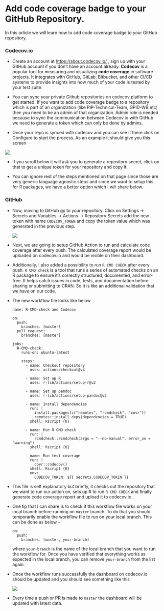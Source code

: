 # Add code coverage badge to your GitHub Repository. 

In this article we will learn how to add code coverage badge to your GitHub repository.

### Codecov.io

-   Create an account at <https://about.codecov.io/> , sign up with your GitHub account if you don't have an account already. **Codecov** is a popular tool for measuring and visualizing **code coverage** in software projects. It integrates with GitHub, GitLab, Bitbucket, and other CI/CD systems to provide insights into how much of your code is tested by your test suite.

-   You can sync your private Github repositories on codecov platform to get started. If you want to add code coverage badge to a repository which is part of an organization (like PIP-Technical-Team, GPID-WB etc) then you need to be an admin of that organization. Admin role is needed because to sync the communication between Codecov.io with GitHub we need to generate a token which can only be done by admins.

-   Once your repo is synced with codecov and you can see it there click on Configure to start the process. As an example it should give you this screen

![](images/clipboard-644830120.png)

-   If you scroll below it will ask you to generate a repository secret, click on that to get a unique token for your repository and copy it.

-   You can ignore rest of the steps mentioned on that page since those are very generic language agnostic steps and since we want to setup this for R packages, we have a better option which I will share below.

### GitHub

-   Now, moving to GitHub go to your repository. Click on Settings -\> Secrets and Variables -\> Actions -\> Repository Secrets add the new token with name `CODECOV_TOKEN` and copy the token value which was generated in the previous step.

    ![](images/clipboard-1807060945.png)

-   Next, we are going to setup GitHub Action to run and calculate code coverage after every push. The calculated coverage report would be uploaded on codecov.io and would be visible on their dashboard.

-   Additionally, I also added a possibility to run `R CMD CHECK` after every push. `R CMD check` is a tool that runs a series of automated checks on an R package to ensure it’s correctly structured, documented, and error-free. It helps catch issues in code, tests, and documentation before sharing or submitting to CRAN. So it is like an additional validation that we have on our code.

-   The new workflow file looks like below

    ```         
    name: R-CMD-check and Codecov

    on:
      push:
        branches: [master]
      pull_request:
        branches: [master]

    jobs:
      R-CMD-check:
        runs-on: ubuntu-latest

        steps:
          - name: Checkout repository
            uses: actions/checkout@v4

          - name: Set up R
            uses: r-lib/actions/setup-r@v2

          - name: Set up pandoc
            uses: r-lib/actions/setup-pandoc@v2

          - name: Install dependencies
            run: |
              install.packages(c("remotes", "rcmdcheck", "covr"))
              remotes::install_deps(dependencies = TRUE)
            shell: Rscript {0}

          - name: Run R CMD check
            run: |
              rcmdcheck::rcmdcheck(args = "--no-manual", error_on = "warning")
            shell: Rscript {0}

          - name: Run test coverage
            run: |
              covr::codecov()
            shell: Rscript {0}
            env:
              CODECOV_TOKEN: ${{ secrets.CODECOV_TOKEN }} 
    ```

-   This file is self explanatory but briefly, it checks out the repository that we want to run our action on, sets up R to run `R CMD CHECK` and finally generate code coverage report and upload it to codecov.io .

-   One tip that I can share is to check if this workflow file works on your local branch before running on `master` branch. To do that you should temporarily enable the workflow file to run on your local branch. This can be done as below -

    ```         
    on:
      push:
        branches: [master, your-branch]
    ```

    where `your-branch` is the name of the local branch that you want to run the workflow for. Once you have verified that everything works as expected in the local branch, you can remove `your-branch` from the list again.

-   Once the workflow runs successfully the dashboard on codecov.io should be updated and you should see something like this

    ![](images/clipboard-2402093366.png)

-   Every time a push or PR is made to `master` the dashboard will be updated with latest data.
